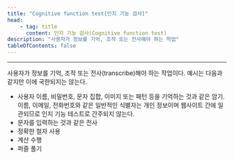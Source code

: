```yaml
---
title: "Cognitive function test[인지 기능 검사]"
head:
    - tag: title
      content: 인지 기능 검사(Cognitive function test)
description: "사용자가 정보를 기억, 조작 또는 전사해야 하는 작업"
tableOfContents: false
---
```


<Badge text="WCAG2" variant="note" size="large" /> <Badge text="신규" variant="success" size="large" />
* * *
사용자가 정보를 기억, 조작 또는 전사(<span lang="en">transcribe</span>)해야 하는 작업이다. 예시는 다음과 같지만 이에 국한되지는 않는다.

*   사용자 이름, 비밀번호, 문자 집합, 이미지 또는 패턴 등을 기억하는 것과 같은 암기. 이름, 이메일, 전화번호와 같은 일반적인 식별자는 개인 정보이며 웹사이트 간에 일관되므로 인지 기능 테스트로 간주되지 않는다.
*   문자를 입력하는 것과 같은 전사
*   정확한 철자 사용
*   계산 수행
*   퍼즐 풀기

